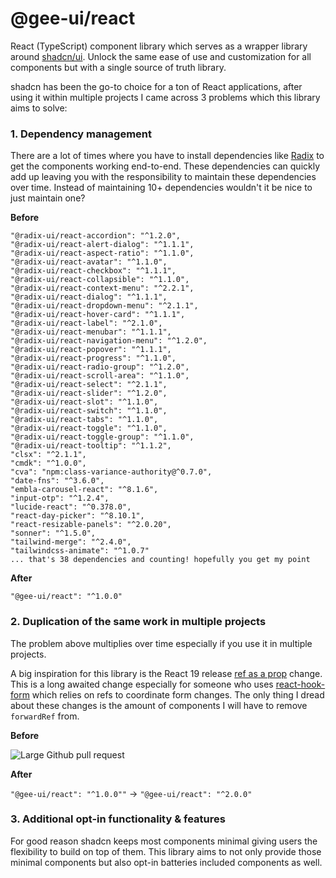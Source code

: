 
<Meta title="Introduction" />

# @gee-ui/react

React (TypeScript) component library which serves as a wrapper library around [shadcn/ui](https://ui.shadcn.com/). Unlock the same ease of use and customization for all components but with a single source of truth library.

shadcn has been the go-to choice for a ton of React applications, after using it within multiple projects I came across 3 problems which this library aims to solve:

### 1. Dependency management

There are a lot of times where you have to install dependencies like [Radix](https://www.radix-ui.com/) to get the components working end-to-end. These dependencies can quickly add up leaving you with the responsibility to maintain these dependencies over time. Instead of maintaining 10+ dependencies wouldn't it be nice to just maintain one?

**Before**

```
"@radix-ui/react-accordion": "^1.2.0",
"@radix-ui/react-alert-dialog": "^1.1.1",
"@radix-ui/react-aspect-ratio": "^1.1.0",
"@radix-ui/react-avatar": "^1.1.0",
"@radix-ui/react-checkbox": "^1.1.1",
"@radix-ui/react-collapsible": "^1.1.0",
"@radix-ui/react-context-menu": "^2.2.1",
"@radix-ui/react-dialog": "^1.1.1",
"@radix-ui/react-dropdown-menu": "^2.1.1",
"@radix-ui/react-hover-card": "^1.1.1",
"@radix-ui/react-label": "^2.1.0",
"@radix-ui/react-menubar": "^1.1.1",
"@radix-ui/react-navigation-menu": "^1.2.0",
"@radix-ui/react-popover": "^1.1.1",
"@radix-ui/react-progress": "^1.1.0",
"@radix-ui/react-radio-group": "^1.2.0",
"@radix-ui/react-scroll-area": "^1.1.0",
"@radix-ui/react-select": "^2.1.1",
"@radix-ui/react-slider": "^1.2.0",
"@radix-ui/react-slot": "^1.1.0",
"@radix-ui/react-switch": "^1.1.0",
"@radix-ui/react-tabs": "^1.1.0",
"@radix-ui/react-toggle": "^1.1.0",
"@radix-ui/react-toggle-group": "^1.1.0",
"@radix-ui/react-tooltip": "^1.1.2",
"clsx": "^2.1.1",
"cmdk": "^1.0.0",
"cva": "npm:class-variance-authority@^0.7.0",
"date-fns": "^3.6.0",
"embla-carousel-react": "^8.1.6",
"input-otp": "^1.2.4",
"lucide-react": "^0.378.0",
"react-day-picker": "^8.10.1",
"react-resizable-panels": "^2.0.20",
"sonner": "^1.5.0",
"tailwind-merge": "^2.4.0",
"tailwindcss-animate": "^1.0.7"
... that's 38 dependencies and counting! hopefully you get my point

```

**After**

```
"@gee-ui/react": "^1.0.0"
```

### 2. Duplication of the same work in multiple projects

The problem above multiplies over time especially if you use it in multiple projects.

A big inspiration for this library is the React 19 release [ref as a prop](https://react.dev/blog/2024/04/25/react-19#ref-as-a-prop) change. This is a long awaited change especially for someone who uses [react-hook-form](https://react-hook-form.com/) which relies on refs to coordinate form changes. The only thing I dread about these changes is the amount of components I will have to remove `forwardRef` from.

**Before**

![Large Github pull request](https://res.cloudinary.com/michaelgee/image/upload/v1716049756/Screenshot_2024-05-18_at_12.29.00_PM_q8pf9h.png)

**After**

`"@gee-ui/react": "^1.0.0""` -> `"@gee-ui/react": "^2.0.0"`

### 3. Additional opt-in functionality & features

For good reason shadcn keeps most components minimal giving users the flexibility to build on top of them. This library aims to not only provide those minimal components but also opt-in batteries included components as well.
